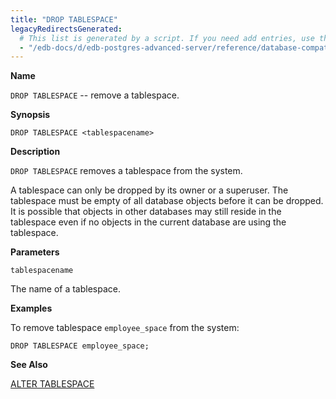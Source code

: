 ```yaml
---
title: "DROP TABLESPACE"
legacyRedirectsGenerated:
  # This list is generated by a script. If you need add entries, use the `legacyRedirects` key.
  - "/edb-docs/d/edb-postgres-advanced-server/reference/database-compatibility-for-oracle-developers-reference-guide/9.6/Database_Compatibility_for_Oracle_Developers_Reference_Guide.1.072.html"
---
```


<div id="drop_tablespace" class="registered_link"></div>

**Name**

`DROP TABLESPACE` -- remove a tablespace.

**Synopsis**

```text
DROP TABLESPACE <tablespacename>
```

**Description**

`DROP TABLESPACE` removes a tablespace from the system.

A tablespace can only be dropped by its owner or a superuser. The tablespace must be empty of all database objects before it can be dropped. It is possible that objects in other databases may still reside in the tablespace even if no objects in the current database are using the tablespace.

**Parameters**

`tablespacename`

 The name of a tablespace.

**Examples**

To remove tablespace `employee_space` from the system:

```text
DROP TABLESPACE employee_space;
```

**See Also**

[ALTER TABLESPACE](14_alter_tablespace/#alter_tablespace)
